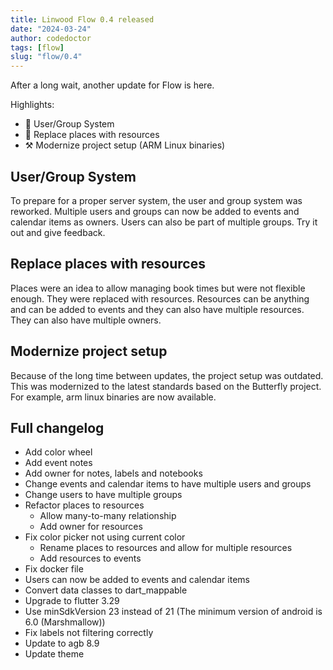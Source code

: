 ```yaml
---
title: Linwood Flow 0.4 released
date: "2024-03-24"
author: codedoctor
tags: [flow]
slug: "flow/0.4"
---
```


After a long wait, another update for Flow is here.

Highlights:

- 👥 User/Group System
- 📁 Replace places with resources
- ⚒️ Modernize project setup (ARM Linux binaries)

## User/Group System

To prepare for a proper server system, the user and group system was reworked. Multiple users and groups can now be added to events and calendar items as owners. Users can also be part of multiple groups.
Try it out and give feedback.

## Replace places with resources

Places were an idea to allow managing book times but were not flexible enough. They were replaced with resources. Resources can be anything and can be added to events and they can also have multiple resources. They can also have multiple owners.

## Modernize project setup

Because of the long time between updates, the project setup was outdated. This was modernized to the latest standards based on the Butterfly project. For example, arm linux binaries are now available.

## Full changelog

* Add color wheel
* Add event notes
* Add owner for notes, labels and notebooks
* Change events and calendar items to have multiple users and groups
* Change users to have multiple groups
* Refactor places to resources
  * Allow many-to-many relationship
  * Add owner for resources
* Fix color picker not using current color
  * Rename places to resources and allow for multiple resources
  * Add resources to events
* Fix docker file
* Users can now be added to events and calendar items
* Convert data classes to dart_mappable
* Upgrade to flutter 3.29
* Use minSdkVersion 23 instead of 21 (The minimum version of android is 6.0 (Marshmallow))
* Fix labels not filtering correctly
* Update to agb 8.9
* Update theme
